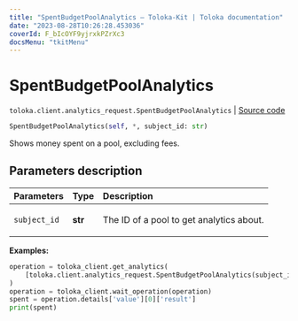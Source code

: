 ```yaml
---
title: "SpentBudgetPoolAnalytics — Toloka-Kit | Toloka documentation"
date: "2023-08-28T10:26:28.453036"
coverId: F_bIcOYF9yjrxkPZrXc3
docsMenu: "tkitMenu"
---
```


# SpentBudgetPoolAnalytics

`toloka.client.analytics_request.SpentBudgetPoolAnalytics` | [Source code](https://github.com/Toloka/toloka-kit/blob/v1.2.1/src/client/analytics_request.py#L188)

```python
SpentBudgetPoolAnalytics(self, *, subject_id: str)
```

Shows money spent on a pool, excluding fees.

## Parameters description

| Parameters | Type | Description |
| :----------| :----| :-----------|
`subject_id`|**str**|<p>The ID of a pool to get analytics about.</p>

**Examples:**

```python
operation = toloka_client.get_analytics(
    [toloka.client.analytics_request.SpentBudgetPoolAnalytics(subject_id='1084779')]
)
operation = toloka_client.wait_operation(operation)
spent = operation.details['value'][0]['result']
print(spent)
```